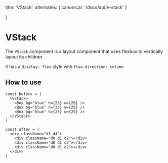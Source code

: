   title: 'VStack',
  alternates: {
    canonical: '/docs/api/v-stack'
  }

}

# VStack

The `VStack` component is a layout component that uses flexbox to vertically layout its children.

It has a `display: flex` style with `flex-direction: column`.

## How to use

```tsx
const before = (
  <VStack>
    <Box bg="blue" h={25} w={25} />
    <Box bg="blue" h={25} w={25} />
    <Box bg="blue" h={25} w={25} />
  </VStack>
)

const after = (
  <div className="d3 d4">
    <div className="d0 d1 d2"></div>
    <div className="d0 d1 d2"></div>
    <div className="d0 d1 d2"></div>
  </div>
)
```
